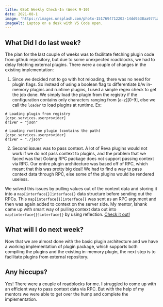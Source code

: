 ```yaml
---
title: GSoC Weekly Check-In (Week 9-10)
date: 2021-08-1
image: 'https://images.unsplash.com/photo-1517694712202-14dd9538aa97?ixlib=rb-1.2.1&ixid=eyJhcHBfaWQiOjEyMDd9&auto=format&fit=crop&w=2100&q=80'
imageAlt: Laptop on a desk with VS Code open.
---
```


## What Did I do last week?

The plan for the last couple of weeks was to facilitate fetching plugin code from github repository, but due to some unexpected 
roadblocks, we had to delay fetching external plugins. There were a couple of changes in the existing implementation:

1. Since we decided not to go with hot reloading, there was no need for plugin flags. So instead of using a boolean flag to 
differentiate b/w in-memory plugins and runtime plugins, I used a simple regex check to get the job done. We simply load the plugin
from the registry if the configuration contains only characters ranging from [a-z][0-9], else we call the `loader` to load
plugins at runtime. Ex:

```
# Loading plugin from registry
[grpc.services.userprovider]
driver = "json"

# Loading runtime plugin (contains the path)
[grpc.services.userprovider]
driver = "./json"
```

2. Second issues was to pass context. A lot of Reva plugins would not work if we do not pass context to plugins, and the problem that
we faced was that Golang RPC package does not support passing context via RPC. Our entire plugin architecture was based off of RPC, which
meant that this was pretty big deal! We had to find a way to pass context data through RPC, else some of the plugins would be rendered useless.

We solved this issues by pulling values out of the context data and storing it into a `map[interface{}]interface{}` data structure before
sending out the RPCs. This `map[interface{}]interface{}` was sent as an RPC argument and then was again added to context on the server side.
My mentor, Ishank came up with smart way of pulling context data out into `map[interface{}]interface{}` by using reflection. [Check it out!](https://github.com/cs3org/reva/pull/1938)

## What will I do next week?

Now that we are almost done with the basic plugin architecture and we have a working implementation of plugin package, which supports both
compiling the plugins and the existing in-memory plugin, the next step is to facilitate plugins from external repository. 

## Any hiccups?

Yes! There were a couple of roadblocks for me. I struggled to come up with an efficient way to pass context data via RPC. But with the 
help of my mentors we were able to get over the hump and complete the implementation.